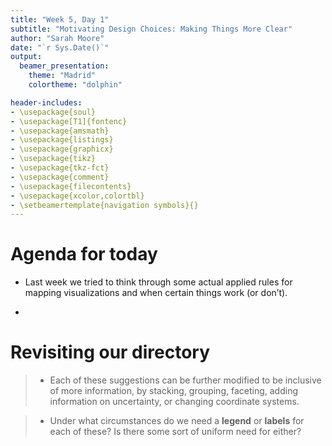 ```yaml
---
title: "Week 5, Day 1"
subtitle: "Motivating Design Choices: Making Things More Clear" 
author: "Sarah Moore"
date: "`r Sys.Date()`"
output:  
  beamer_presentation:
    theme: "Madrid"
    colortheme: "dolphin"

header-includes: 
- \usepackage{soul}
- \usepackage[T1]{fontenc}
- \usepackage{amsmath}
- \usepackage{listings}
- \usepackage{graphicx}
- \usepackage{tikz}
- \usepackage{tkz-fct}   
- \usepackage{comment}
- \usepackage{filecontents}
- \usepackage{xcolor,colortbl}
- \setbeamertemplate{navigation symbols}{}
---
```


# Agenda for today 

- Last week we tried to think through some actual applied rules for mapping visualizations and when certain things work (or don't). 

- 

# Revisiting our directory\footnote{Adapted from Wilke ch. 5} 

\small 

\begin{table}
\centering
\begin{tabular}{|l|p{0.5\textwidth}|}
\hline 
\textbf{Type of Information} & \textbf{Suggested Visualization}\\ 
\hline
Amounts & bars, dots, heatmap \\
\hline 
Distributions & histogram, density plot, qq-plot, boxplot, violin plot, strip chart\\
\hline 
Proportions & bars, density plot, mosaiac plot, treemap, parallel set \\
\hline
Relations & scatterplot, bubblechart, slopegraph, contour plot, bins, correlogram, line graph \\
\hline
\end{tabular}
\end{table}

>- Each of these suggestions can be further modified to be inclusive of more information, by stacking, grouping, faceting, adding information on uncertainty, or changing coordinate systems. 

>- \color{purple}Under what circumstances do we need a **legend** or **labels** for each of these? Is there some sort of uniform need for either? 



